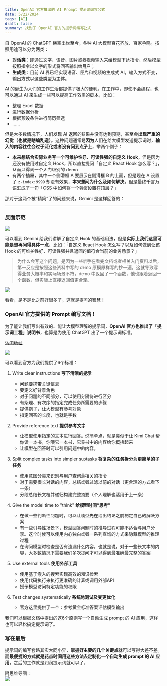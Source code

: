 ```yaml
---
title: OpenAI 官方推出的 AI Prompt 提示词编写公式
date: 5/22/2024
tags: [AI]
draft: false
summary: 找到了 OpenAI 官方的提示词编写公式
---
```


自 OpenAI 的 ChatGPT 横空出世至今，各种 AI 大模型百花齐放、百家争鸣。按照用途可以分为两类：

*   **对话类**：即通过文字、语音、图片或者视频输入来给模型下达指令，然后模型按照指令以文字的形式将回答输出给用户；
*   **生成类**：目前 AI 界已经实现语音、图片和视频的生成式 AI，输入方式不变，输出方式以这些类型为主体。

AI 的诞生为人们的工作生活都提供了极大的便利。在工作中，即使不会编程，也可以通过 AI 来生成一些可以提高工作效率的脚本，比如：

*   整理 Excel 数据
*   进行数据分析
*   根据预设条件进行简历筛选
*   ……

但是大多数情况下，人们发现 AI 返回的结果并没有达到预期，甚至会**出现严重的幻觉（也就是瞎编乱造）**。这种问题通常是**因为**人们在给大模型发送提示词时，**输入的内容往往会过于泛化或者没有问到点子上**，举两个例子：

*   **本来想结合实际业务写一个可维护性好、可读性强的自定义 Hook**，但是因为还没有使用过自定义 Hook，所以直接提问「自定义 React Hook 怎么写？」，从而只得到一个入门级别的 demo
*   有两个抽屉，其中一个侧滑框 A 要展示在侧滑框 B 的上面，但是现在 A 设置了 `z-index:9999` 却没有效果，**本来想问为什么及如何解决**，但是最终千言万语汇成了一句「CSS 中如何将一个弹窗设置在顶层？」

那对于这两个被“精简”了的问题来说，Gemini 是这样回答的：

***

### 反面示范

![](https://note.ihsxu.com/api/imgs/1716036604436.webp)

可以看到 Gemini 给我们讲解了自定义 Hook 的基础用法，但是**实际上我们这里可能是想再问得具体一点**，比如：「自定义 React Hook 怎么写？以及如何做到让该 Hook 的可维护性好、可读性强并且返回的值符合当前的业务场景？」

> 为什么会写这个问题，是因为一些新手在看完文档或者相关入门资料以后，第一反应是按照这些资料中写的 demo 原模原样写的抄一遍，这就导致写得业务大概率和实际场景不符，demo 中返回了一个函数，他也跟着返回一个函数，但实际上直接返回值更合理。

![](https://note.ihsxu.com/api/imgs/1716044901793.webp)

看看，是不是比之前好很多了，这就是提问的智慧！

### OpenAI 官方提供的 Prompt 编写文档！

为了能让我们写出有效的、能让大模型理解的提示词，**OpenAI 官方也推出了「提示词工程」说明书**，也算是为使用 ChatGPT 出了一个提示词标准。

[访问地址](https://platform.openai.com/docs/guides/prompt-engineering)

![](https://note.ihsxu.com/api/imgs/1716049573398.webp)

可以看到官方为我们提供了6个标准：

1.  Write clear instructions **写下清晰的提示**

    *   问题要携带关键信息
    *   要定义好背景角色
    *   对于问题的不同部分，可以使用分隔符进行区分
    *   有条理、有次序的指定完成任务所需要的步骤
    *   提供例子，让大模型有参考对象
    *   指定回答的长度，也就是字数
2.  Provide reference text **提供参考文字**

    *   让模型使用指定的文本进行回答。说简单点，就是类似于让 Kimi Chat 帮你读一本书，你喂它一本书，它将书中的内容给你概括起来
    *   让模型在回答时可以引用问题中的内容。
3.  Split complex tasks into simpler subtasks **将复杂的任务拆分为更简单的子任务**

    *   使用意图分类来识别与用户查询最相关的指令
    *   对于需要很长对话的内容，总结或者过滤以前的对话（更合理的方式看下一条）
    *   分段总结长文档并递归构建完整摘要（个人理解也适用于上一条）
4.  Give the model time to "think" **给模型时间“思考”**

    *   在做一些判断性问题时，可以让模型先在给出结论之前制定自己的解决方案
    *   有一些引导性场景下，模型回答问题时的推导过程可能不适合与用户分享。这个时候可以使用内心独白或者一系列查询的方式来隐藏模型的推理过程
    *   在询问模型时检查是否有遗漏什么内容。也就是说，对于一些长文本的内容，大多数情况下需要我们多次提问才可以得到最准确最完整的答案
5.  Use external tools **使用外部工具**

    *   使用基于嵌入的搜索实现高效的知识检索
    *   使用代码执行来执行更准确的计算或调用外部API
    *   授予模型访问特定功能的权限
6.  Test changes systematically **系统地测试及变更优化**

    *   官方这里提供了一个：参考黄金标准答案评估模型输出

我们可以根据文档中提出的这6个原则写一个自动生成 prompt 的 AI 应用，这样也可以轻松搞定提示词了。

### 写在最后

提示词的编写套路其实大同小异，**掌握好主要的几个关键点**就可以写得大差不差。而**最便捷的方式就是花点时间用这些方法去定制化一个自动生成 prompt 的 AI 应用**，之后的工作就是润润提示词就可以了。

附思维导图：\
![](https://note.ihsxu.com/api/imgs/1716220995164.webp)

